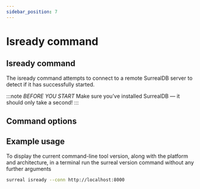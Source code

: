 ```yaml
---
sidebar_position: 7
---
```



# Isready command

## Isready command

The isready command attempts to connect to a remote SurrealDB server to detect if it has successfully started.

:::note
 <em>BEFORE YOU START</em> Make sure you’ve installed SurrealDB — it should only take a second! 
:::

## Command options

<TableImportComponent data={data} />

## Example usage
To display the current command-line tool version, along with the platform and architecture, in a terminal run the surreal version command without any further arguments

```bash 
surreal isready --conn http://localhost:8000
```